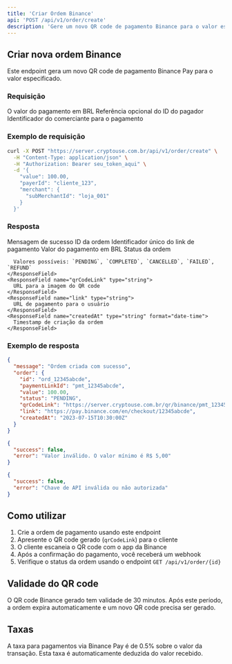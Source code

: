 ```yaml
---
title: 'Criar Ordem Binance'
api: 'POST /api/v1/order/create'
description: 'Gere um novo QR code de pagamento Binance para o valor especificado'
---
```


## Criar nova ordem Binance

Este endpoint gera um novo QR code de pagamento Binance Pay para o valor especificado.

### Requisição

<ParamField body="value" type="number" required>
  O valor do pagamento em BRL
</ParamField>

<ParamField body="payerId" type="string">
  Referência opcional do ID do pagador
</ParamField>

<ParamField body="merchant" type="object">
  <Expandable title="Propriedades">
    <ParamField name="subMerchantId" type="string">
      Identificador do comerciante para o pagamento
    </ParamField>
  </Expandable>
</ParamField>

### Exemplo de requisição

```bash
curl -X POST "https://server.cryptouse.com.br/api/v1/order/create" \
  -H "Content-Type: application/json" \
  -H "Authorization: Bearer seu_token_aqui" \
  -d '{
    "value": 100.00,
    "payerId": "cliente_123",
    "merchant": {
      "subMerchantId": "loja_001"
    }
  }'
```

### Resposta

<ResponseField name="message" type="string">
  Mensagem de sucesso
</ResponseField>

<ResponseField name="order" type="object">
  <Expandable title="Propriedades">
    <ResponseField name="id" type="string">
      ID da ordem
    </ResponseField>
    <ResponseField name="paymentLinkId" type="string">
      Identificador único do link de pagamento
    </ResponseField>
    <ResponseField name="value" type="number">
      Valor do pagamento em BRL
    </ResponseField>
    <ResponseField name="status" type="string">
      Status da ordem
      
      Valores possíveis: `PENDING`, `COMPLETED`, `CANCELLED`, `FAILED`, `REFUND`
    </ResponseField>
    <ResponseField name="qrCodeLink" type="string">
      URL para a imagem do QR code
    </ResponseField>
    <ResponseField name="link" type="string">
      URL de pagamento para o usuário
    </ResponseField>
    <ResponseField name="createdAt" type="string" format="date-time">
      Timestamp de criação da ordem
    </ResponseField>
  </Expandable>
</ResponseField>

### Exemplo de resposta

<CodeGroup>

```json Sucesso (201)
{
  "message": "Ordem criada com sucesso",
  "order": {
    "id": "ord_12345abcde",
    "paymentLinkId": "pmt_12345abcde",
    "value": 100.00,
    "status": "PENDING",
    "qrCodeLink": "https://server.cryptouse.com.br/qr/binance/pmt_12345abcde.png",
    "link": "https://pay.binance.com/en/checkout/12345abcde",
    "createdAt": "2023-07-15T10:30:00Z"
  }
}
```

```json Requisição inválida (400)
{
  "success": false,
  "error": "Valor inválido. O valor mínimo é R$ 5,00"
}
```

```json Não autorizado (401)
{
  "success": false,
  "error": "Chave de API inválida ou não autorizada"
}
```

</CodeGroup>

## Como utilizar

1. Crie a ordem de pagamento usando este endpoint
2. Apresente o QR code gerado (`qrCodeLink`) para o cliente
3. O cliente escaneia o QR code com o app da Binance
4. Após a confirmação do pagamento, você receberá um webhook
5. Verifique o status da ordem usando o endpoint `GET /api/v1/order/{id}`

## Validade do QR code

O QR code Binance gerado tem validade de 30 minutos. Após este período, a ordem expira automaticamente e um novo QR code precisa ser gerado.

## Taxas

A taxa para pagamentos via Binance Pay é de 0.5% sobre o valor da transação. Esta taxa é automaticamente deduzida do valor recebido. 